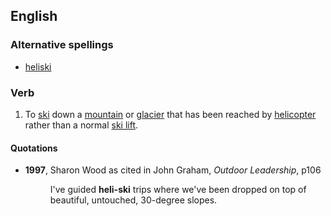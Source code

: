==English==

===Alternative spellings===

* [[heliski]]

===Verb===
{{en-verb|heli-ski|ing}}

# To [[ski]] down a [[mountain]] or [[glacier]] that has been reached by [[helicopter]] rather than a normal [[ski lift]].

====Quotations====
*'''1997''', Sharon Wood as cited in John Graham, ''Outdoor Leadership'', p106
*:I've guided '''heli-ski''' trips where we've been dropped on top of beautiful, untouched, 30-degree slopes.